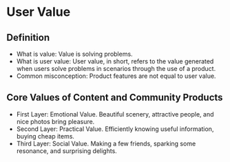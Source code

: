 # User Value

## Definition

-  What is value: Value is solving problems.
-  What is user value: User value, in short, refers to the value generated when users solve problems in scenarios through the use of a product.
-  Common misconception: Product features are not equal to user value.

## Core Values of Content and Community Products

-  First Layer: Emotional Value. Beautiful scenery, attractive people, and nice photos bring pleasure.
-  Second Layer: Practical Value. Efficiently knowing useful information, buying cheap items.
-  Third Layer: Social Value. Making a few friends, sparking some resonance, and surprising delights.